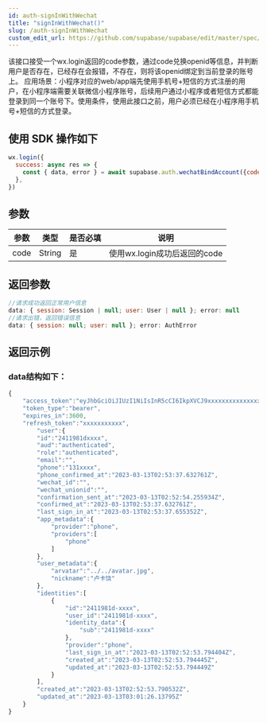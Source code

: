 ```yaml
---
id: auth-signInWithWechat
title: "signInWithWechat()"
slug: /auth-signInWithWechat
custom_edit_url: https://github.com/supabase/supabase/edit/master/spec/supabase_js_v2.yml
---
```


该接口接受一个wx.login返回的code参数，通过code兑换openid等信息，并判断用户是否存在，已经存在会报错，不存在，则将该openid绑定到当前登录的账号上。
应用场景：小程序对应的web/app端先使用手机号+短信的方式注册的用户，在小程序端需要关联微信小程序账号，后续用户通过小程序或者短信方式都能登录到同一个账号下。使用条件，使用此接口之前，用户必须已经在小程序用手机号+短信的方式登录。

## 使用 SDK 操作如下

```js
wx.login({
  success: async res => {
    const { data, error } = await supabase.auth.wechatBindAccount({code:res.code})
  },
})
```


## 参数

<div class="table-wrapper">

参数   | 类型        | 是否必填      | 说明
-------- | ----------| ----------| -----
code | String        |是          | 使用wx.login成功后返回的code
</div>



## 返回参数

```js
//请求成功返回正常用户信息
data: { session: Session | null; user: User | null }; error: null 
//请求出错，返回错误信息
data: { session: null; user: null }; error: AuthError 

```

## 返回示例

### data结构如下：


  
```js
{
    "access_token":"eyJhbGciOiJIUzI1NiIsInR5cCI6IkpXVCJ9xxxxxxxxxxxxxxxxxxxxxxxx",
    "token_type":"bearer",
    "expires_in":3600,
    "refresh_token":"xxxxxxxxxxx",
        "user":{
        "id":"2411981dxxxx",
        "aud":"authenticated",
        "role":"authenticated",
        "email":"",
        "phone":"131xxxx",
        "phone_confirmed_at":"2023-03-13T02:53:37.632761Z",
        "wechat_id":"",
        "wechat_unionid":"",
        "confirmation_sent_at":"2023-03-13T02:52:54.255934Z",
        "confirmed_at":"2023-03-13T02:53:37.632761Z",
        "last_sign_in_at":"2023-03-13T02:53:37.655352Z",
        "app_metadata":{
            "provider":"phone",
            "providers":[
                "phone"
            ]
        },
        "user_metadata":{
            "arvatar":"../../avatar.jpg",
            "nickname":"卢卡饶"
        },
        "identities":[
            {
                "id":"2411981d-xxxx",
                "user_id":"2411981d-xxxx",
                "identity_data":{
                    "sub":"2411981d-xxxx"
                },
                "provider":"phone",
                "last_sign_in_at":"2023-03-13T02:52:53.794404Z",
                "created_at":"2023-03-13T02:52:53.794445Z",
                "updated_at":"2023-03-13T02:52:53.794449Z"
            }
        ],
        "created_at":"2023-03-13T02:52:53.790532Z",
        "updated_at":"2023-03-13T03:01:26.13795Z"
    }
}

```